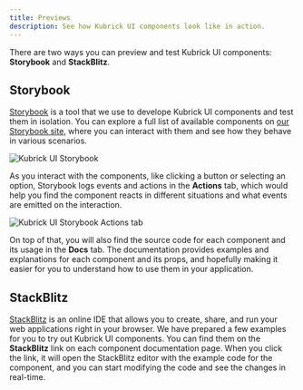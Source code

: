 ```yaml
---
title: Previews
description: See how Kubrick UI components look like in action.
---
```



There are two ways you can preview and test Kubrick UI components: **Storybook** and **StackBlitz**.

## Storybook

[Storybook](https://storybook.js.org/) is a tool that we use to develope Kubrick UI components and test them in isolation. You can explore a full list of available components on [our Storybook site](https://66e68bc88881b2397d6befdb-zlgmfvcbsp.chromatic.com), where you can interact with them and see how they behave in various scenarios.

<Image src={storybookScreenshot} alt="Kubrick UI Storybook" />

As you interact with the components, like clicking a button or selecting an option, Storybook logs events and actions in the **Actions** tab, which would help you find the component reacts in different situations and what events are emitted on the interaction.

<Image src={storybookActionsScreenshot} alt="Kubrick UI Storybook Actions tab" />

On top of that, you will also find the source code for each component and its usage in the **Docs** tab. The documentation provides examples and explanations for each component and its props, and hopefully making it easier for you to understand how to use them in your application.

## StackBlitz

[StackBlitz](https://stackblitz.com/) is an online IDE that allows you to create, share, and run your web applications right in your browser. We have prepared a few examples for you to try out Kubrick UI components. You can find them on the **StackBlitz** link on each component documentation page. When you click the link, it will open the StackBlitz editor with the example code for the component, and you can start modifying the code and see the changes in real-time.
